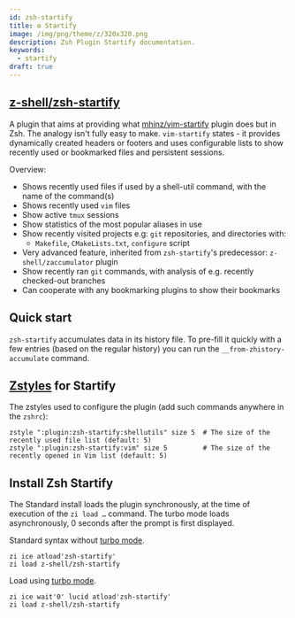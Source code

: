 ```yaml
---
id: zsh-startify
title: ⚙️ Startify
image: /img/png/theme/z/320x320.png
description: Zsh Plugin Startify documentation.
keywords:
  - startify
draft: true
---
```


<!-- @format -->


## <i class="fa-brands fa-github"></i> [z-shell/zsh-startify][]

A plugin that aims at providing what [mhinz/vim-startify][] plugin does but in Zsh. The analogy isn't fully easy to make. `vim-startify` states - it provides dynamically created headers or footers and uses configurable lists to show recently used or bookmarked files and persistent sessions.

Overview:

- Shows recently used files if used by a shell-util command, with the name of the command(s)
- Shows recently used `vim` files
- Show active `tmux` sessions
- Show statistics of the most popular aliases in use
- Show recently visited projects e.g: `git` repositories, and directories with:
  - `Makefile`, `CMakeLists.txt`, `configure` script
- Very advanced feature, inherited from `zsh-startify`'s predecessor: `z-shell/zaccumulator` plugin
- Show recently ran `git` commands, with analysis of e.g. recently checked-out branches
- Can cooperate with any bookmarking plugins to show their bookmarks

## Quick start

`zsh-startify` accumulates data in its history file. To pre-fill it quickly with a few entries (based on the regular history) you can run the `__from-zhistory-accumulate` command.

## [Zstyles](/search?q=zstyle) for Startify

The zstyles used to configure the plugin (add such commands anywhere in the `zshrc`):

```shell showLineNumbers
zstyle ":plugin:zsh-startify:shellutils" size 5  # The size of the recently used file list (default: 5)
zstyle ":plugin:zsh-startify:vim" size 5         # The size of the recently opened in Vim list (default: 5)
```

## Install Zsh Startify

The Standard install loads the plugin synchronously, at the time of execution of the `zi load …` command. The turbo mode loads asynchronously, 0 seconds after the prompt is first displayed.

<Tabs>
  <TabItem value="standard" label="Standard" default>

Standard syntax without [turbo mode](/search?q=turbo+mode).

```shell showLineNumbers
zi ice atload'zsh-startify'
zi load z-shell/zsh-startify
```

  </TabItem>
  <TabItem value="turbo-mode" label="Turbo mode" default>

Load using [turbo mode](/search?q=turbo+mode).

```shell showLineNumbers
zi ice wait'0' lucid atload'zsh-startify'
zi load z-shell/zsh-startify
```

  </TabItem>
</Tabs>

<!-- end-of-file -->
<!-- links -->

[z-shell/zsh-startify]: https://github.com/z-shell/zsh-startify
[mhinz/vim-startify]: https://github.com/mhinz/vim-startify
